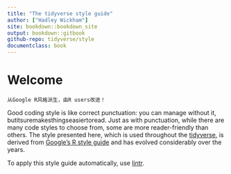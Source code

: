 ```yaml
--- 
title: "The tidyverse style guide"
author: ["Hadley Wickham"]
site: bookdown::bookdown_site
output: bookdown::gitbook
github-repo: tidyverse/style
documentclass: book
---
```


# Welcome {-}

```
从Google R风格派生，由R users改进！
```

Good coding style is like correct punctuation: you can manage without it, butitsuremakesthingseasiertoread. Just as with punctuation, while there are many code styles to choose from, some are more reader-friendly than others. The style presented here, which is used throughout the [tidyverse](http://tidyverse.org), is derived from [Google's R style guide](https://google.github.io/styleguide/Rguide.xml) and has evolved considerably over the years.

To apply this style guide automatically, use [lintr](https://github.com/jimhester/lintr).
